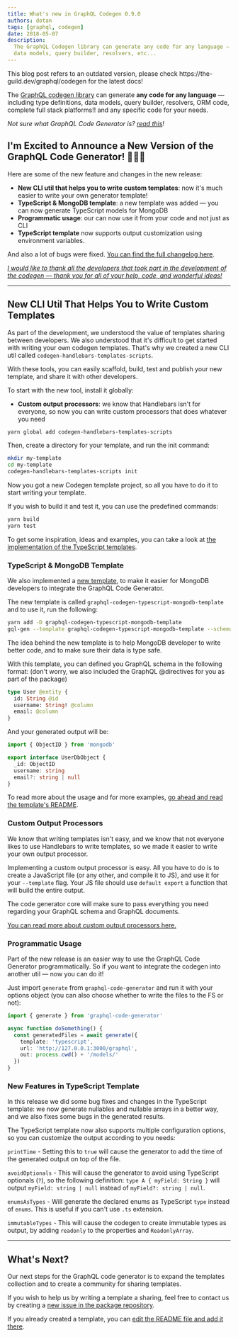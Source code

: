```yaml
---
title: What's new in GraphQL Codegen 0.9.0
authors: dotan
tags: [graphql, codegen]
date: 2018-05-07
description:
  The GraphQL Codegen library can generate any code for any language — including type definitions,
  data models, query builder, resolvers, etc...
---
```



<Callout type="warning">
  This blog post refers to an outdated version, please check https://the-guild.dev/graphql/codegen
  for the latest docs!
</Callout>

The [GraphQL codegen library](https://github.com/dotansimha/graphql-code-generator) can generate
**any code for any language** — including type definitions, data models, query builder, resolvers,
ORM code, complete full stack platforms!! and any specific code for your needs.

_Not sure what GraphQL Code Generator is? [read this](/blog/graphql-code-generator)!_

## I'm Excited to Announce a New Version of the GraphQL Code Generator! 🎉🎉🎉

Here are some of the new feature and changes in the new release:

- **New CLI util that helps you to write custom templates**: now it's much easier to write your own
  generator template!
- **TypeScript & MongoDB template**: a new template was added — you can now generate TypeScript
  models for MongoDB
- **Programmatic usage**: our can now use it from your code and not just as CLI
- **TypeScript template** now supports output customization using environment variables.

And also a lot of bugs were fixed.
[You can find the full changelog here](https://github.com/dotansimha/graphql-code-generator/blob/master/CHANGELOG.md#090-2018-05-07).

[_I would like to thank all the developers that took part in the development of the codegen — thank you for all of your help, code, and wonderful ideas!_](https://github.com/dotansimha/graphql-code-generator/graphs/contributors)

---

## New CLI Util That Helps You to Write Custom Templates

As part of the development, we understood the value of templates sharing between developers. We also
understood that it's difficult to get started with writing your own codegen templates. That's why we
created a new CLI util called `codegen-handlebars-templates-scripts`.

With these tools, you can easily scaffold, build, test and publish your new template, and share it
with other developers.

To start with the new tool, install it globally:

- **Custom output processors**: we know that Handlebars isn't for everyone, so now you can write
  custom processors that does whatever you need

```sh
yarn global add codegen-handlebars-templates-scripts
```

Then, create a directory for your template, and run the init command:

```bash
mkdir my-template
cd my-template
codegen-handlebars-templates-scripts init
```

Now you got a new Codegen template project, so all you have to do it to start writing your template.

If you wish to build it and test it, you can use the predefined commands:

```bash
yarn build
yarn test
```

To get some inspiration, ideas and examples, you can take a look at
[the implementation of the TypeScript templates](https://github.com/dotansimha/graphql-code-generator/tree/master/packages/templates/typescript).

### TypeScript & MongoDB Template

We also implemented a
[new template](https://github.com/dotansimha/graphql-code-generator/tree/master/packages/templates/typescript-mongodb),
to make it easier for MongoDB developers to integrate the GraphQL Code Generator.

The new template is called `graphql-codegen-typescript-mongodb-template` and to use it, run the
following:

```bash
yarn add -D graphql-codegen-typescript-mongodb-template
gql-gen --template graphql-codegen-typescript-mongodb-template --schema ...
```

The idea behind the new template is to help MongoDB developer to write better code, and to make sure
their data is type safe.

With this template, you can defined you GraphQL schema in the following format: (don't worry, we
also included the GraphQL @directives for you as part of the package)

```graphql
type User @entity {
  id: String @id
  username: String! @column
  email: @column
}
```

And your generated output will be:

```typescript
import { ObjectID } from 'mongodb'

export interface UserDbObject {
  _id: ObjectID
  username: string
  email?: string | null
}
```

To read more about the usage and for more examples,
[go ahead and read the template's README](https://github.com/dotansimha/graphql-code-generator/blob/master/packages/templates/typescript-mongodb/README.md).

### Custom Output Processors

We know that writing templates isn't easy, and we know that not everyone likes to use Handlebars to
write templates, so we made it easier to write your own output processor.

Implementing a custom output processor is easy. All you have to do is to create a JavaScript file
(or any other, and compile it to JS), and use it for your `--template` flag. Your JS file should use
`default export` a function that will build the entire output.

The code generator core will make sure to pass everything you need regarding your GraphQL schema and
GraphQL documents.

[You can read more about custom output processors here.](https://github.com/dotansimha/graphql-code-generator/tree/master/packages/templates#write-your-own-output-processor)

### Programmatic Usage

Part of the new release is an easier way to use the GraphQL Code Generator programmatically. So if
you want to integrate the codegen into another util — now you can do it!

Just import `generate` from `graphql-code-generator` and run it with your options object (you can
also choose whether to write the files to the FS or not):

```typescript
import { generate } from 'graphql-code-generator'

async function doSomething() {
  const generatedFiles = await generate({
    template: 'typescript',
    url: 'http://127.0.0.1:3000/graphql',
    out: process.cwd() + '/models/'
  })
}
```

### New Features in TypeScript Template

In this release we did some bug fixes and changes in the TypeScript template: we now generate
nullables and nullable arrays in a better way, and we also fixes some bugs in the generated results.

The TypeScript template now also supports multiple configuration options, so you can customize the
output according to you needs:

`printTime` - Setting this to `true` will cause the generator to add the time of the generated
output on top of the file.

`avoidOptionals` - This will cause the generator to avoid using TypeScript optionals (`?`), so the
following definition: `type A { myField: String }` will output `myField: string | null` instead of
`myField?: string | null`.

`enumsAsTypes` - Will generate the declared enums as TypeScript `type` instead of `enums`. This is
useful if you can't use `.ts` extension.

`immutableTypes` - This will cause the codegen to create immutable types as output, by adding
`readonly` to the properties and `ReadonlyArray`.

---

## What's Next?

Our next steps for the GraphQL code generator is to expand the templates collection and to create a
community for sharing templates.

If you wish to help us by writing a template a sharing, feel free to contact us by creating a
[new issue in the package repository](https://github.com/dotansimha/graphql-code-generator/issues/new).

If you already created a template, you can
[edit the README file and add it there](https://github.com/dotansimha/graphql-code-generator/edit/master/README.md#L61).
